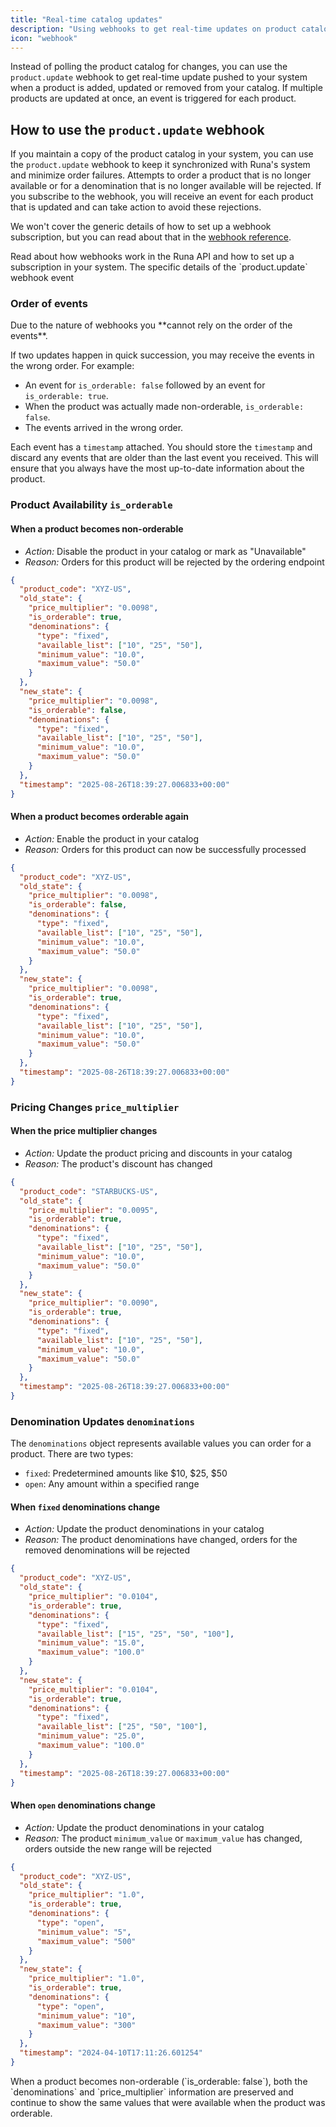 ```yaml
---
title: "Real-time catalog updates"
description: "Using webhooks to get real-time updates on product catalog changes"
icon: "webhook"
---
```


Instead of polling the product catalog for changes, you can use the `product.update` webhook to get real-time update pushed to your system when a product is added, updated or removed from your catalog. If multiple products are updated at once, an event is triggered for each product.

## How to use the `product.update` webhook

If you maintain a copy of the product catalog in your system, you can use the `product.update` webhook to keep it synchronized with Runa's system and minimize order failures. Attempts to order a product that is no longer available or for a denomination that is no longer available will be rejected. If you subscribe to the webhook, you will receive an event for each product that is updated and can take action to avoid these rejections.

We won't cover the generic details of how to set up a webhook subscription, but you can read about that in the [webhook reference](/reference/webhooks).

<CardGroup cols={2}>
  <Card
    title="Webhook reference"
    icon="webhook"
    href="/reference/webhooks"
    horizontal
    arrow
  >
    Read about how webhooks work in the Runa API and how to set up a
    subscription in your system.
  </Card>
  <Card
    title="Product update webhook reference"
    icon="money-check-pen"
    href="/reference/2024-02-05/webhook/product.update"
    horizontal
    arrow
  >
    The specific details of the `product.update` webhook event
  </Card>
</CardGroup>

### Order of events

<Warning>
  Due to the nature of webhooks you **cannot rely on the order of the events**.
</Warning>

If two updates happen in quick succession, you may receive the events in the wrong order. For example:

- An event for `is_orderable: false` followed by an event for `is_orderable: true`.
- When the product was actually made non-orderable, `is_orderable: false`.
- The events arrived in the wrong order.

Each event has a `timestamp` attached. You should store the `timestamp` and discard any events that are older than the last event you received. This will ensure that you always have the most up-to-date information about the product.

### Product Availability `is_orderable`

#### When a product becomes non-orderable

- _Action:_ Disable the product in your catalog or mark as "Unavailable"
- _Reason:_ Orders for this product will be rejected by the ordering endpoint

```json Example payload where a product becomes non-orderable {5,15} [expandable]
{
  "product_code": "XYZ-US",
  "old_state": {
    "price_multiplier": "0.0098",
    "is_orderable": true,
    "denominations": {
      "type": "fixed",
      "available_list": ["10", "25", "50"],
      "minimum_value": "10.0",
      "maximum_value": "50.0"
    }
  },
  "new_state": {
    "price_multiplier": "0.0098",
    "is_orderable": false,
    "denominations": {
      "type": "fixed",
      "available_list": ["10", "25", "50"],
      "minimum_value": "10.0",
      "maximum_value": "50.0"
    }
  },
  "timestamp": "2025-08-26T18:39:27.006833+00:00"
}
```

#### When a product becomes orderable again

- _Action:_ Enable the product in your catalog
- _Reason:_ Orders for this product can now be successfully processed

```json Example payload where a product becomes orderable again {5,15} [expandable]
{
  "product_code": "XYZ-US",
  "old_state": {
    "price_multiplier": "0.0098",
    "is_orderable": false,
    "denominations": {
      "type": "fixed",
      "available_list": ["10", "25", "50"],
      "minimum_value": "10.0",
      "maximum_value": "50.0"
    }
  },
  "new_state": {
    "price_multiplier": "0.0098",
    "is_orderable": true,
    "denominations": {
      "type": "fixed",
      "available_list": ["10", "25", "50"],
      "minimum_value": "10.0",
      "maximum_value": "50.0"
    }
  },
  "timestamp": "2025-08-26T18:39:27.006833+00:00"
}
```

### Pricing Changes `price_multiplier`

#### When the price multiplier changes

- _Action:_ Update the product pricing and discounts in your catalog
- _Reason:_ The product's discount has changed

```json Example payload where the price multiplier changes {4,14} [expandable]
{
  "product_code": "STARBUCKS-US",
  "old_state": {
    "price_multiplier": "0.0095",
    "is_orderable": true,
    "denominations": {
      "type": "fixed",
      "available_list": ["10", "25", "50"],
      "minimum_value": "10.0",
      "maximum_value": "50.0"
    }
  },
  "new_state": {
    "price_multiplier": "0.0090",
    "is_orderable": true,
    "denominations": {
      "type": "fixed",
      "available_list": ["10", "25", "50"],
      "minimum_value": "10.0",
      "maximum_value": "50.0"
    }
  },
  "timestamp": "2025-08-26T18:39:27.006833+00:00"
}
```

### Denomination Updates `denominations`

The `denominations` object represents available values you can order for a product. There are two types:

- `fixed`: Predetermined amounts like \$10, \$25, \$50
- `open`: Any amount within a specified range

#### When `fixed` denominations change

- _Action:_ Update the product denominations in your catalog
- _Reason:_ The product denominations have changed, orders for the removed denominations will be rejected

```json Example payload where a denomination is removed {4,14} [expandable]
{
  "product_code": "XYZ-US",
  "old_state": {
    "price_multiplier": "0.0104",
    "is_orderable": true,
    "denominations": {
      "type": "fixed",
      "available_list": ["15", "25", "50", "100"],
      "minimum_value": "15.0",
      "maximum_value": "100.0"
    }
  },
  "new_state": {
    "price_multiplier": "0.0104",
    "is_orderable": true,
    "denominations": {
      "type": "fixed",
      "available_list": ["25", "50", "100"],
      "minimum_value": "25.0",
      "maximum_value": "100.0"
    }
  },
  "timestamp": "2025-08-26T18:39:27.006833+00:00"
}
```

#### When `open` denominations change

- _Action:_ Update the product denominations in your catalog
- _Reason:_ The product `minimum_value` or `maximum_value` has changed, orders outside the new range will be rejected

```json Example payload where a denomination is removed {4,14} [expandable]
{
  "product_code": "XYZ-US",
  "old_state": {
    "price_multiplier": "1.0",
    "is_orderable": true,
    "denominations": {
      "type": "open",
      "minimum_value": "5",
      "maximum_value": "500"
    }
  },
  "new_state": {
    "price_multiplier": "1.0",
    "is_orderable": true,
    "denominations": {
      "type": "open",
      "minimum_value": "10",
      "maximum_value": "300"
    }
  },
  "timestamp": "2024-04-10T17:11:26.601254"
}
```

<Note>
  When a product becomes non-orderable (`is_orderable: false`), both the
  `denominations` and `price_multiplier` information are preserved and continue
  to show the same values that were available when the product was orderable.
</Note>
